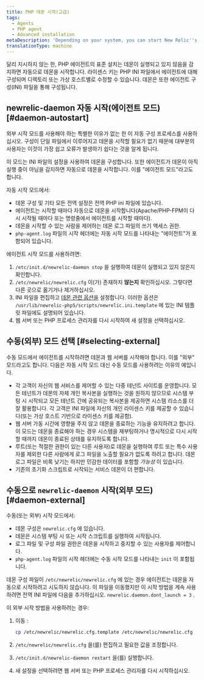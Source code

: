 ```yaml
---
title: PHP 데몬 시작(고급)
tags:
  - Agents
  - PHP agent
  - Advanced installation
metaDescription: 'Depending on your system, you can start New Relic''s PHP daemon in various agent or external startup modes.'
translationType: machine
---
```


달리 지시하지 않는 한, PHP 에이전트의 표준 설치는 데몬이 실행되고 있지 않음을 감지하면 자동으로 데몬을 시작합니다. 라이센스 키는 PHP INI 파일에서 에이전트에 대해 구성되며 디렉토리 또는 가상 호스트별로 수정할 수 있습니다. 데몬은 또한 에이전트 구성(INI) 파일을 통해 구성됩니다.

## newrelic-daemon 자동 시작(에이전트 모드) [#daemon-autostart]

<Callout variant="tip">
  외부 시작 모드를 사용해야 하는 특별한 이유가 없는 한 이 자동 구성 프로세스를 사용하십시오. 구성이 단일 파일에서 이루어지고 데몬을 시작할 필요가 없기 때문에 대부분의 사용자는 이것이 가장 쉽고 오류가 발생하기 쉽다는 것을 알게 됩니다.
</Callout>

이 모드는 INI 파일의 설정을 사용하여 데몬을 구성합니다. 또한 에이전트가 데몬이 아직 실행 중이 아님을 감지하면 자동으로 데몬을 시작합니다. 이를 "에이전트 모드"라고도 합니다.

자동 시작 모드에서:

* 데몬 구성 및 기타 모든 전역 설정은 전역 PHP ini 파일에 있습니다.
* 에이전트는 시작할 때마다 자동으로 데몬을 시작합니다(Apache/PHP-FPM이 다시 시작될 때마다 또는 명령줄에서 에이전트를 시작할 때마다).
* 데몬을 시작할 수 있는 사람을 제어하는 데몬 로그 파일의 쓰기 액세스 권한.
* `php-agent.log` 파일의 시작 헤더에는 자동 시작 모드를 나타내는 "에이전트"가 포함되어 있습니다.

에이전트 시작 모드를 사용하려면:

1. `/etc/init.d/newrelic-daemon stop` 을 실행하여 데몬이 실행되고 있지 않은지 확인합니다.
2. `/etc/newrelic/newrelic.cfg` 이(가) 존재하지 **않는지** 확인하십시오. 그렇다면 다른 곳으로 옮기거나 제거하십시오.
3. INI 파일을 편집하고 [데몬 관련 옵션을](/docs/agents/php-agent/configuration/php-agent-newrelicini-settings#inivar-daemon-settings) 설정합니다. 이러한 옵션은 `/usr/lib/newrelic-php5/scripts/newrelic.ini.template` 에 있는 INI 템플릿 파일에도 설명되어 있습니다.
4. 웹 서버 또는 PHP 프로세스 관리자를 다시 시작하여 새 설정을 선택하십시오.

## 수동(외부) 모드 선택 [#selecting-external]

수동 모드에서 에이전트를 시작하려면 데몬과 웹 서버를 시작해야 합니다. 이를 "외부" 모드라고도 합니다. 다음은 자동 시작 모드 대신 수동 모드를 사용하려는 이유의 예입니다.

* 각 고객이 자신의 웹 서비스를 제어할 수 있는 다중 테넌트 사이트를 운영합니다. 모든 테넌트가 데몬의 자체 개인 복사본을 실행하는 것을 원하지 않으므로 시스템 부팅 시 시작되고 모든 테넌트 간에 공유되는 복사본을 제공하면 시스템 리소스를 더 잘 활용합니다. 각 고객은 INI 파일에 자신의 개인 라이센스 키를 제공할 수 있습니다(또는 가상 호스트 기반으로 라이센스 키를 제공함).
* 웹 서버 가동 시간에 영향을 주지 않고 데몬을 종료하는 기능을 유지하려고 합니다. 이 모드는 데몬을 종료해야 하는 경우 시스템을 재부팅하거나 명시적으로 다시 시작할 때까지 데몬이 종료된 상태를 유지하도록 합니다.
* 루트(또는 적절한 권한이 있는 다른 사용자)로 데몬을 실행하여 루트 또는 특수 사용자를 제외한 다른 사람에게 로그 파일을 노출할 필요가 없도록 하려고 합니다. 데몬 로그 파일은 비록 낮기는 하지만 민감한 데이터를 포함할 _가능성_ 이 있습니다.
* 기존의 초기화 스크립트로 시작되는 서비스 데몬이 더 편합니다.

## 수동으로 `newrelic-daemon` 시작(외부 모드) [#daemon-external]

수동(또는 외부) 시작 모드에서:

* 데몬 구성은 `newrelic.cfg` 에 있습니다.
* 데몬은 시스템 부팅 시 또는 시작 스크립트를 실행하여 시작됩니다.
* 로그 파일 및 구성 파일 권한은 데몬을 시작하고 중지할 수 있는 사용자를 제어합니다.
* `php-agent.log` 파일의 시작 헤더에는 수동 시작 모드를 나타내는 `init` 이 포함됩니다.

데몬 구성 파일이 `/etc/newrelic/newrelic.cfg` 에 있는 경우 에이전트는 데몬을 자동으로 시작하려고 시도하지 않습니다. 이 파일을 이동했지만 이 시작 방법을 계속 사용하려면 전역 INI 파일에 다음을 추가하십시오. `newrelic.daemon.dont_launch = 3` .

이 외부 시작 방법을 사용하려는 경우:

1. 이동 :

   ```bash
   cp /etc/newrelic/newrelic.cfg.template /etc/newrelic/newrelic.cfg
   ```

2. `/etc/newrelic/newrelic.cfg` 을(를) 편집하고 필요한 값을 조정합니다.

3. `/etc/init.d/newrelic-daemon restart` 을(를) 실행합니다.

4. 새 설정을 선택하려면 웹 서버 또는 PHP 프로세스 관리자를 다시 시작하십시오.

<InstallFeedback/>